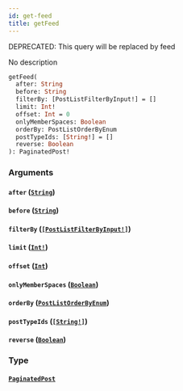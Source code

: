 ```yaml
---
id: get-feed
title: getFeed
---
```


<span class="badge badge--warning">DEPRECATED: This query will be replaced by feed</span>

No description

```graphql
getFeed(
  after: String
  before: String
  filterBy: [PostListFilterByInput!] = []
  limit: Int!
  offset: Int = 0
  onlyMemberSpaces: Boolean
  orderBy: PostListOrderByEnum
  postTypeIds: [String!] = []
  reverse: Boolean
): PaginatedPost!

```

### Arguments

#### `after` ([`String`](/docs/graphql/scalars/string))

#### `before` ([`String`](/docs/graphql/scalars/string))

#### `filterBy` ([`[PostListFilterByInput!]`](/docs/graphql/inputs/post-list-filter-by-input))

#### `limit` ([`Int!`](/docs/graphql/scalars/int))

#### `offset` ([`Int`](/docs/graphql/scalars/int))

#### `onlyMemberSpaces` ([`Boolean`](/docs/graphql/scalars/boolean))

#### `orderBy` ([`PostListOrderByEnum`](/docs/graphql/enums/post-list-order-by-enum))

#### `postTypeIds` ([`[String!]`](/docs/graphql/scalars/string))

#### `reverse` ([`Boolean`](/docs/graphql/scalars/boolean))

### Type

#### [`PaginatedPost`](/docs/graphql/objects/paginated-post)
